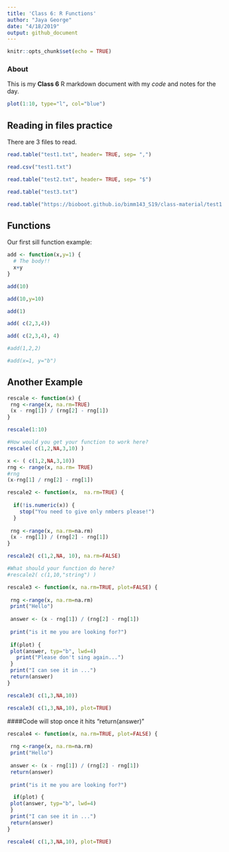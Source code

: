 ```yaml
---
title: 'Class 6: R Functions'
author: "Jaya George"
date: "4/18/2019"
output: github_document
---
```


```r
knitr::opts_chunk$set(echo = TRUE)
```

### About
This is my **Class 6** R markdown document with my *code* and notes for the day. 

```r
plot(1:10, type="l", col="blue")
```

## Reading in files practice

There are 3 files to read. 
```r
read.table("test1.txt", header= TRUE, sep= ",")
```

```r
read.csv("test1.txt")
```

```r
read.table("test2.txt", header= TRUE, sep= "$")
```

```r
read.table("test3.txt")
```

```r
read.table("https://bioboot.github.io/bimm143_S19/class-material/test1.txt", header= TRUE, sep=",")
```


## Functions

Our first sill function example: 

```r
add <- function(x,y=1) {
  # The body!!
  x+y
}
```

```r
add(10)
```

```r
add(10,y=10)
```

```r
add(1)
```

```r
add( c(2,3,4))
```

```r
add( c(2,3,4), 4)
```

```r
#add(1,2,2)
```

```r
#add(x=1, y="b")
```

## Another Example

```r
rescale <- function(x) {
 rng <-range(x, na.rm=TRUE)
 (x - rng[1]) / (rng[2] - rng[1])
}
```

```r
rescale(1:10)
```

```r
#How would you get your function to work here?
rescale( c(1,2,NA,3,10) )
```

```r
x <- ( c(1,2,NA,3,10))
rng <- range(x, na.rm= TRUE)
#rng
(x-rng[1] / rng[2] - rng[1])
```

```r
rescale2 <- function(x,  na.rm=TRUE) {
  
  if(!is.numeric(x)) {
    stop("You need to give only nmbers please!")
  }
  
 rng <-range(x, na.rm=na.rm)
 (x - rng[1]) / (rng[2] - rng[1])
}
```

```r
rescale2( c(1,2,NA, 10), na.rm=FALSE)
```

```r
#What should your function do here?
#rescale2( c(1,10,"string") )
```

```r
rescale3 <- function(x, na.rm=TRUE, plot=FALSE) {
  
 rng <-range(x, na.rm=na.rm)
 print("Hello")
 
 answer <- (x - rng[1]) / (rng[2] - rng[1])
 
 print("is it me you are looking for?")
 
 if(plot) {
 plot(answer, typ="b", lwd=4)
   print("Please don't sing again...")
 }
 print("I can see it in ...")
 return(answer)
}
```

```r
rescale3( c(1,3,NA,10))
```

```r
rescale3( c(1,3,NA,10), plot=TRUE)
```


####Code will stop once it hits "return(answer)"
```r
rescale4 <- function(x, na.rm=TRUE, plot=FALSE) {
  
 rng <-range(x, na.rm=na.rm)
 print("Hello")
 
 answer <- (x - rng[1]) / (rng[2] - rng[1])
 return(answer)
 
 print("is it me you are looking for?")

  if(plot) {
 plot(answer, typ="b", lwd=4)
 }
 print("I can see it in ...")
 return(answer)
}
```

```r
rescale4( c(1,3,NA,10), plot=TRUE)
```














